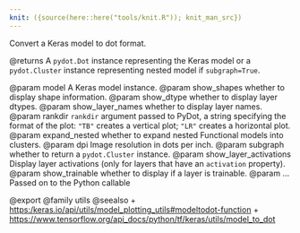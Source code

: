 ```yaml
---
knit: ({source(here::here("tools/knit.R")); knit_man_src})
---
```

Convert a Keras model to dot format.

@returns
A `pydot.Dot` instance representing the Keras model or
a `pydot.Cluster` instance representing nested model if
`subgraph=True`.

@param model A Keras model instance.
@param show_shapes whether to display shape information.
@param show_dtype whether to display layer dtypes.
@param show_layer_names whether to display layer names.
@param rankdir `rankdir` argument passed to PyDot,
    a string specifying the format of the plot: `"TB"`
    creates a vertical plot; `"LR"` creates a horizontal plot.
@param expand_nested whether to expand nested Functional models
    into clusters.
@param dpi Image resolution in dots per inch.
@param subgraph whether to return a `pydot.Cluster` instance.
@param show_layer_activations Display layer activations (only for layers that
    have an `activation` property).
@param show_trainable whether to display if a layer is trainable.
@param ... Passed on to the Python callable

@export
@family utils
@seealso
+ <https:/keras.io/api/utils/model_plotting_utils#modeltodot-function>
+ <https://www.tensorflow.org/api_docs/python/tf/keras/utils/model_to_dot>
